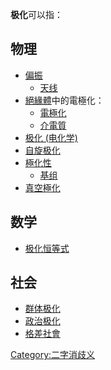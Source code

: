 '''极化'''可以指：
== 物理 ==
* [[偏振|偏振]] 
** [[天线|天线]] 
* [[絕緣體|絕緣體]]中的電極化：
** [[電極化|電極化]]
** [[介電質|介電質]]
* [[极化_(电化学)|极化 (电化学)]]
* [[自旋极化|自旋极化]]
* [[極化性|極化性]]
** [[基组|基组]]
* [[真空極化|真空極化]]

== 数学 ==
* [[极化恒等式|极化恒等式]]

== 社会 ==
* [[群体极化|群体极化]]
* [[政治极化|政治极化]]
* [[格差社會|格差社會]]
{{disambig}}

[[Category:二字消歧义|Category:二字消歧义]]